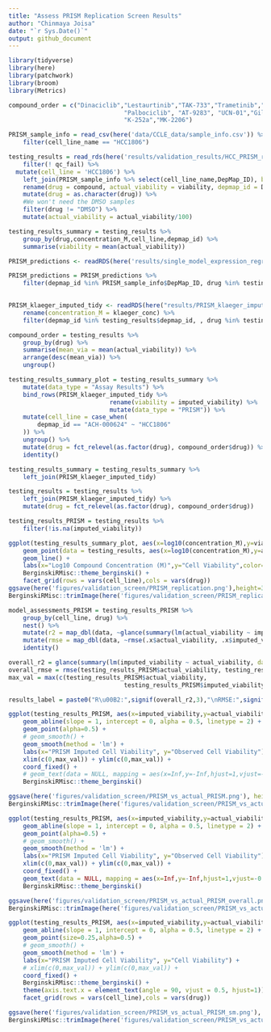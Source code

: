 ```yaml
---
title: "Assess PRISM Replication Screen Results"
author: "Chinmaya Joisa"
date: "`r Sys.Date()`"
output: github_document
---
```


```r
library(tidyverse)
library(here)
library(patchwork)
library(broom)
library(Metrics)
```

```r
compound_order = c("Dinaciclib","Lestaurtinib","TAK-733","Trametinib","Masitinib",
								"Palbociclib", "AT-9283", "UCN-01","Gilteritinib","Cobimetinib","KW-2449",
								"K-252a","MK-2206")

PRISM_sample_info = read_csv(here('data/CCLE_data/sample_info.csv')) %>%
	filter(cell_line_name == "HCC1806") 

testing_results = read_rds(here('results/validation_results/HCC_PRISM_replication_screen.rds')) %>% 
	filter(! qc_fail) %>%
  mutate(cell_line = 'HCC1806') %>% 
	left_join(PRISM_sample_info %>% select(cell_line_name,DepMap_ID), by=c('cell_line'='cell_line_name')) %>%
	rename(drug = compound, actual_viability = viability, depmap_id = DepMap_ID) %>%
	mutate(drug = as.character(drug)) %>% 
	#We won't need the DMSO samples
	filter(drug != "DMSO") %>%
	mutate(actual_viability = actual_viability/100)

testing_results_summary = testing_results %>%
	group_by(drug,concentration_M,cell_line,depmap_id) %>%
	summarise(viability = mean(actual_viability))

PRISM_predictions <- readRDS(here('results/single_model_expression_regression/model_predictions_1500feat.rds'))

PRISM_predictions = PRISM_predictions %>% 
	filter(depmap_id %in% PRISM_sample_info$DepMap_ID, drug %in% testing_results$drug)
	

PRISM_klaeger_imputed_tidy <- readRDS(here("results/PRISM_klaeger_imputed_tidy.rds")) %>%
	rename(concentration_M = klaeger_conc) %>%
	filter(depmap_id %in% testing_results$depmap_id, , drug %in% testing_results$drug)

compound_order = testing_results %>%
	group_by(drug) %>%
	summarise(mean_via = mean(actual_viability)) %>%
	arrange(desc(mean_via)) %>%
	ungroup()
```
```r
testing_results_summary_plot = testing_results_summary %>% 
	mutate(data_type = "Assay Results") %>%
	bind_rows(PRISM_klaeger_imputed_tidy %>%
							rename(viability = imputed_viability) %>%
							mutate(data_type = "PRISM")) %>%
	mutate(cell_line = case_when(
		depmap_id == "ACH-000624" ~ "HCC1806"
	)) %>%
	ungroup() %>%
	mutate(drug = fct_relevel(as.factor(drug), compound_order$drug)) %>%
	identity()
```


```r
testing_results_summary = testing_results_summary %>%
	left_join(PRISM_klaeger_imputed_tidy)

testing_results = testing_results %>% 
	left_join(PRISM_klaeger_imputed_tidy) %>%
	mutate(drug = fct_relevel(as.factor(drug), compound_order$drug))

testing_results_PRISM = testing_results %>%
	filter(!is.na(imputed_viability))
```

```r
ggplot(testing_results_summary_plot, aes(x=log10(concentration_M),y=viability, color=data_type)) +
	geom_point(data = testing_results, aes(x=log10(concentration_M),y=actual_viability, color="Assay Results"), alpha=0.25) +
	geom_line() +
	labs(x="Log10 Compound Concentration (M)",y="Cell Viability",color='') +
	BerginskiRMisc::theme_berginski() +
	facet_grid(rows = vars(cell_line),cols = vars(drug))
ggsave(here('figures/validation_screen/PRISM_replication.png'),height=3,width=11.75)
BerginskiRMisc::trimImage(here('figures/validation_screen/PRISM_replication.png'))
```

```r

model_assessments_PRISM = testing_results_PRISM %>%
	group_by(cell_line, drug) %>%
	nest() %>%
	mutate(r2 = map_dbl(data, ~glance(summary(lm(actual_viability ~ imputed_viability, data=.x)))$r.squared)) %>%
	mutate(rmse = map_dbl(data, ~rmse(.x$actual_viability, .x$imputed_viability))) %>% 
	identity()
```

```r
overall_r2 = glance(summary(lm(imputed_viability ~ actual_viability, data = testing_results_PRISM)))$r.squared
overall_rmse = rmse(testing_results_PRISM$actual_viability, testing_results_PRISM$imputed_viability)
max_val = max(c(testing_results_PRISM$actual_viability,
								testing_results_PRISM$imputed_viability))

results_label = paste0("R\u00B2:",signif(overall_r2,3),"\nRMSE:",signif(overall_rmse,3))

ggplot(testing_results_PRISM, aes(x=imputed_viability,y=actual_viability, color=drug)) + 
	geom_abline(slope = 1, intercept = 0, alpha = 0.5, linetype = 2) +
	geom_point(alpha=0.5) + 
	# geom_smooth() +
	geom_smooth(method = 'lm') +
	labs(x="PRISM Imputed Cell Viability", y="Observed Cell Viability") +
	xlim(c(0,max_val)) + ylim(c(0,max_val)) +
	coord_fixed() +
	# geom_text(data = NULL, mapping = aes(x=Inf,y=-Inf,hjust=1,vjust=-0.2), label=results_label) +
	BerginskiRMisc::theme_berginski()

ggsave(here('figures/validation_screen/PRISM_vs_actual_PRISM.png'), height=6,width=6)
BerginskiRMisc::trimImage(here('figures/validation_screen/PRISM_vs_actual_PRISM.png'))

ggplot(testing_results_PRISM, aes(x=imputed_viability,y=actual_viability)) + 
	geom_abline(slope = 1, intercept = 0, alpha = 0.5, linetype = 2) +
	geom_point(alpha=0.5) + 
	# geom_smooth() +
	geom_smooth(method = 'lm') +
	labs(x="PRISM Imputed Cell Viability", y="Observed Cell Viability") +
	xlim(c(0,max_val)) + ylim(c(0,max_val)) +
	coord_fixed() +
	geom_text(data = NULL, mapping = aes(x=Inf,y=-Inf,hjust=1,vjust=-0.2), label=results_label) +
	BerginskiRMisc::theme_berginski()

ggsave(here('figures/validation_screen/PRISM_vs_actual_PRISM_overall.png'), height=6,width=6)
BerginskiRMisc::trimImage(here('figures/validation_screen/PRISM_vs_actual_PRISM_overall.png'))
```

```r
ggplot(testing_results_PRISM, aes(x=imputed_viability,y=actual_viability)) + 
	geom_abline(slope = 1, intercept = 0, alpha = 0.5, linetype = 2) +
	geom_point(size=0.25,alpha=0.5) + 
	# geom_smooth() +
	geom_smooth(method = 'lm') +
	labs(x="PRISM Imputed Cell Viability", y="Cell Viability") +
	# xlim(c(0,max_val)) + ylim(c(0,max_val)) +
	coord_fixed() +
	BerginskiRMisc::theme_berginski() +
	theme(axis.text.x = element_text(angle = 90, vjust = 0.5, hjust=1)) +
	facet_grid(rows = vars(cell_line),cols = vars(drug))

ggsave(here('figures/validation_screen/PRISM_vs_actual_PRISM_sm.png'), width=13)
BerginskiRMisc::trimImage(here('figures/validation_screen/PRISM_vs_actual_PRISM_sm.png'))
```
